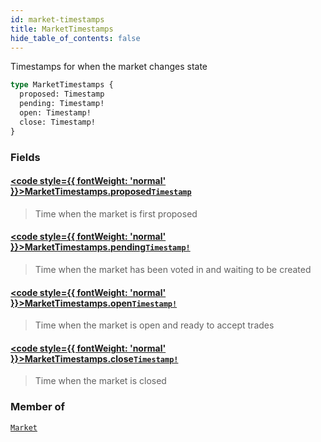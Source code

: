 ```yaml
---
id: market-timestamps
title: MarketTimestamps
hide_table_of_contents: false
---
```








Timestamps for when the market changes state

```graphql
type MarketTimestamps {
  proposed: Timestamp
  pending: Timestamp!
  open: Timestamp!
  close: Timestamp!
}
```


### Fields

#### [<code style={{ fontWeight: 'normal' }}>MarketTimestamps.<b>proposed</b></code>](#)<Bullet />[`Timestamp`](/testnet/api/graphql/scalars/timestamp) <Badge class="secondary" text="scalar"/>
> Time when the market is first proposed
> 

#### [<code style={{ fontWeight: 'normal' }}>MarketTimestamps.<b>pending</b></code>](#)<Bullet />[`Timestamp!`](/testnet/api/graphql/scalars/timestamp) <Badge class="secondary" text="non-null"/> <Badge class="secondary" text="scalar"/>
> Time when the market has been voted in and waiting to be created
> 

#### [<code style={{ fontWeight: 'normal' }}>MarketTimestamps.<b>open</b></code>](#)<Bullet />[`Timestamp!`](/testnet/api/graphql/scalars/timestamp) <Badge class="secondary" text="non-null"/> <Badge class="secondary" text="scalar"/>
> Time when the market is open and ready to accept trades
> 

#### [<code style={{ fontWeight: 'normal' }}>MarketTimestamps.<b>close</b></code>](#)<Bullet />[`Timestamp!`](/testnet/api/graphql/scalars/timestamp) <Badge class="secondary" text="non-null"/> <Badge class="secondary" text="scalar"/>
> Time when the market is closed
> 



### Member of

[`Market`](/testnet/api/graphql/objects/market)  <Badge class="secondary" text="object"/>



